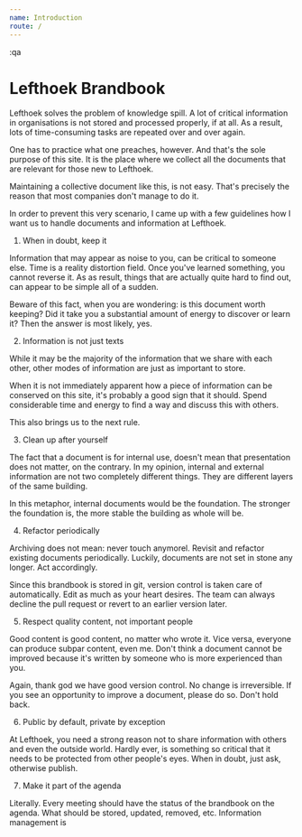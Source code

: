 ```yaml
---
name: Introduction
route: /
---
```

:qa

# Lefthoek Brandbook

Lefthoek solves the problem of knowledge spill. A lot of critical information in
organisations is not stored and processed properly, if at all. As a result, lots
of time-consuming tasks are repeated over and over again. 

One has to practice what one preaches, however. And that's the sole purpose of
this site. It is the place where we collect all the documents that are relevant
for those new to Lefthoek. 

Maintaining a collective document like this, is not easy. That's precisely
the reason that most companies don't manage to do it. 

In order to prevent this very scenario, I came up with a few guidelines how I
want us to handle documents and information at Lefthoek.


1. When in doubt, keep it

Information that may appear as noise to you, can be critical to someone else. 
Time is a reality distortion field. Once you've learned something, you cannot
reverse it. As as result, things that are actually quite hard to find out, can
appear to be simple all of a sudden. 

Beware of this fact, when you are wondering: is this document worth keeping? Did
it take you a substantial amount of energy to discover or learn it? Then the
answer is most likely, yes.


2. Information is not just texts

While it may be the majority of the information that we share with each other,
other modes of information are just as important to store. 

When it is not immediately apparent how a piece of information can be conserved
on this site, it's probably a good sign that it should. Spend considerable time
and energy to find a way and discuss this with others.

This also brings us to the next rule.

3. Clean up after yourself

The fact that a document is for internal use, doesn't mean that presentation
does not matter, on the contrary. In my opinion, internal and external
information are not two completely different things. They are different layers
of the same building. 

In this metaphor, internal documents would be the foundation. The stronger the
foundation is, the more stable the building as whole will be.


4. Refactor periodically

Archiving does not mean: never touch anymorel. Revisit and refactor existing
documents periodically. Luckily, documents are not set in stone any longer. Act
accordingly. 

Since this brandbook is stored in git, version control is taken care of
automatically. Edit as much as your heart desires. The team can always decline
the pull request or revert to an earlier version later.

5. Respect quality content, not important people

Good content is good content, no matter who wrote it. Vice versa, everyone can
produce subpar content, even me. Don't think a document cannot be improved
because it's written by someone who is more experienced than you. 

Again, thank god we have good version control. No change is irreversible.
If you see an opportunity to improve a document, please do so. Don't hold back.


6. Public by default, private by exception

At Lefthoek, you need a strong reason not to share information with others and
even the outside world. Hardly ever, is something so critical that it needs to
be protected from other people's eyes. When in doubt, just ask, otherwise publish.


7. Make it part of the agenda

Literally. Every meeting should have the status of the brandbook on the agenda.
What should be stored, updated, removed, etc. Information management is 
